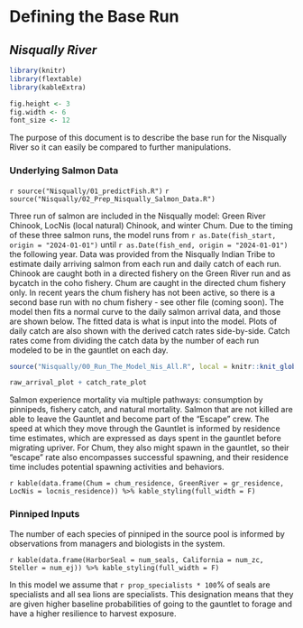 # Defining the Base Run
## *Nisqually River*

```r

library(knitr)
library(flextable)
library(kableExtra)

fig.height <- 3
fig.width <- 6
font_size <- 12

```

The purpose of this document is to describe the base run for the Nisqually River so it can easily be compared to further manipulations.

### Underlying Salmon Data

`r source("Nisqually/01_predictFish.R")`
`r source("Nisqually/02_Prep_Nisqually_Salmon_Data.R")`


Three run of salmon are included in the Nisqually model: Green River Chinook, LocNis (local natural) Chinook, and winter Chum. Due to the timing of these three salmon runs, the model runs from `r as.Date(fish_start, origin = "2024-01-01")` until `r as.Date(fish_end, origin = "2024-01-01")` the following year. Data was provided from the Nisqually Indian Tribe to estimate daily arriving salmon from each run and daily catch of each run. Chinook are caught both in a directed fishery on the Green River run and as bycatch in the coho fishery. Chum are caught in the directed chum fishery only. In recent years the chum fishery has not been active, so there is a second base run with no chum fishery - see other file (coming soon). The model then fits a normal curve to the daily salmon arrival data, and those are shown below. The fitted data is what is input into the model. Plots of daily catch are also shown with the derived catch rates side-by-side. Catch rates come from dividing the catch data by the number of each run modeled to be in the gauntlet on each day. 

```r

source("Nisqually/00_Run_The_Model_Nis_All.R", local = knitr::knit_global())

raw_arrival_plot + catch_rate_plot

```

Salmon experience mortality via multiple pathways: consumption by pinnipeds, fishery catch, and natural mortality. Salmon that are not killed are able to leave the Gauntlet and become part of the "Escape" crew. The speed at which they move through the Gauntlet is informed by residence time estimates, which are expressed as days spent in the gauntlet before migrating upriver. For Chum, they also might spawn in the gauntlet, so their "escape" rate also encompasses successful spawning, and their residence time includes potential spawning activities and behaviors.

`r kable(data.frame(Chum = chum_residence, GreenRiver = gr_residence, LocNis = locnis_residence)) %>% kable_styling(full_width = F)`

### Pinniped Inputs

The number of each species of pinniped in the source pool is informed by observations from managers and biologists in the system. 

`r kable(data.frame(HarborSeal = num_seals, California = num_zc, Steller = num_ej)) %>% kable_styling(full_width = F)`

In this model we assume that `r prop_specialists * 100`% of seals are specialists and all sea lions are specialists. This designation means that they are given higher baseline probabilities of going to the gauntlet to forage and have a higher resilience to harvest exposure.


